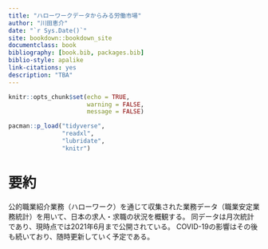 ```yaml
--- 
title: "ハローワークデータからみる労働市場"
author: "川田恵介"
date: "`r Sys.Date()`"
site: bookdown::bookdown_site
documentclass: book
bibliography: [book.bib, packages.bib]
biblio-style: apalike
link-citations: yes
description: "TBA"
---
```



```r
knitr::opts_chunk$set(echo = TRUE,
                      warning = FALSE,
                      message = FALSE)
```

```r
pacman::p_load("tidyverse",
               "readxl",
               "lubridate",
               "knitr")
```


# 要約

公的職業紹介業務（ハローワーク）を通じて収集された業務データ（職業安定業務統計）を用いて、日本の求人・求職の状況を概観する。
同データは月次統計であり、現時点では2021年6月まで公開されている。
COVID-19の影響はその後も続いており、随時更新していく予定である。